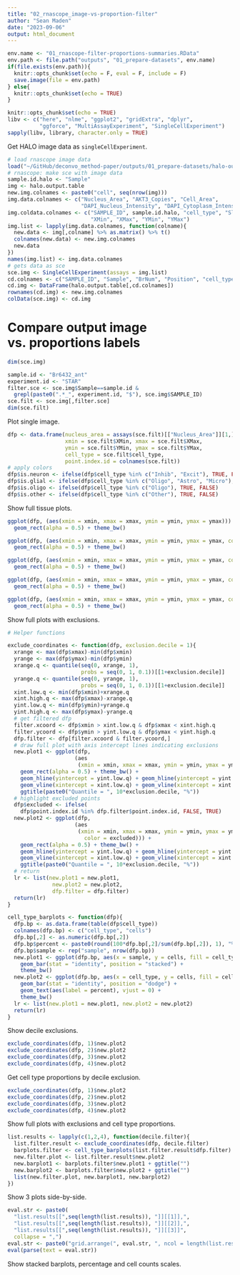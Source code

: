 ```yaml
---
title: "02_rnascope_image-vs-proportion-filter"
author: "Sean Maden"
date: "2023-09-06"
output: html_document
---
```


```r
env.name <- "01_rnascope-filter-proportions-summaries.RData"
env.path <- file.path("outputs", "01_prepare-datasets", env.name)
if(file.exists(env.path)){
  knitr::opts_chunk$set(echo = F, eval = F, include = F)
  save.image(file = env.path)
} else{
  knitr::opts_chunk$set(echo = TRUE)
}
```

```r
knitr::opts_chunk$set(echo = TRUE)
libv <- c("here", "nlme", "ggplot2", "gridExtra", "dplyr", 
          "ggforce", "MultiAssayExperiment", "SingleCellExperiment")
sapply(libv, library, character.only = TRUE)
```

Get HALO image data as `singleCellExperiment`.

```r
# load rnascope image data
load("~/GitHub/deconvo_method-paper/outputs/01_prepare-datasets/halo-outputs_updated.Rdata")
# rnascope: make sce with image data
sample.id.halo <- "Sample"
img <- halo.output.table
new.img.colnames <- paste0("cell", seq(nrow(img)))
img.data.colnames <- c("Nucleus_Area", "AKT3_Copies", "Cell_Area", 
                       "DAPI_Nucleus_Intensity", "DAPI_Cytoplasm_Intensity")
img.coldata.colnames <- c("SAMPLE_ID", sample.id.halo, "cell_type", "Slide", 
                          "XMin", "XMax", "YMin", "YMax")
img.list <- lapply(img.data.colnames, function(colname){
  new.data <- img[,colname] %>% as.matrix() %>% t()
  colnames(new.data) <- new.img.colnames
  new.data
})
names(img.list) <- img.data.colnames
# gets data as sce
sce.img <- SingleCellExperiment(assays = img.list)
cd.colnames <- c("SAMPLE_ID", "Sample", "BrNum", "Position", "cell_type", "AKT3_Copies", "XMin", "XMax", "YMin", "YMax")
cd.img <- DataFrame(halo.output.table[,cd.colnames])
rownames(cd.img) <- new.img.colnames
colData(sce.img) <- cd.img
```

# Compare output image vs. proportions labels

```r
dim(sce.img)
```

```r
sample.id <- "Br6432_ant"
experiment.id <- "STAR"
filter.sce <- sce.img$Sample==sample.id & 
  grepl(paste0(".*_", experiment.id, "$"), sce.img$SAMPLE_ID)
sce.filt <- sce.img[,filter.sce]
dim(sce.filt)
```

Plot single image.

```r
dfp <- data.frame(nucleus_area = assays(sce.filt)[["Nucleus_Area"]][1,],
                  xmin = sce.filt$XMin, xmax = sce.filt$XMax,
                  ymin = sce.filt$YMin, ymax = sce.filt$YMax,
                  cell_type = sce.filt$cell_type,
                  point.index.id = colnames(sce.filt))
# apply colors
dfp$is.neuron <- ifelse(dfp$cell_type %in% c("Inhib", "Excit"), TRUE, FALSE)
dfp$is.glial <- ifelse(dfp$cell_type %in% c("Oligo", "Astro", "Micro"), TRUE, FALSE)
dfp$is.oligo <- ifelse(dfp$cell_type %in% c("Oligo"), TRUE, FALSE)
dfp$is.other <- ifelse(dfp$cell_type %in% c("Other"), TRUE, FALSE)
```

Show full tissue plots.

```r
ggplot(dfp, (aes(xmin = xmin, xmax = xmax, ymin = ymin, ymax = ymax))) + 
  geom_rect(alpha = 0.5) + theme_bw()

ggplot(dfp, (aes(xmin = xmin, xmax = xmax, ymin = ymin, ymax = ymax, color = is.neuron))) + 
  geom_rect(alpha = 0.5) + theme_bw()

ggplot(dfp, (aes(xmin = xmin, xmax = xmax, ymin = ymin, ymax = ymax, color = is.glial))) + 
  geom_rect(alpha = 0.5) + theme_bw()

ggplot(dfp, (aes(xmin = xmin, xmax = xmax, ymin = ymin, ymax = ymax, color = is.oligo))) + 
  geom_rect(alpha = 0.5) + theme_bw()

ggplot(dfp, (aes(xmin = xmin, xmax = xmax, ymin = ymin, ymax = ymax, color = is.other))) + 
  geom_rect(alpha = 0.5) + theme_bw()
```

Show full plots with exclusions.

```r
# Helper functions

exclude_coordinates <- function(dfp, exclusion.decile = 1){
  xrange <- max(dfp$xmax)-min(dfp$xmin)
  yrange <- max(dfp$ymax)-min(dfp$ymin)
  xrange.q <- quantile(seq(0, xrange, 1), 
                       probs = seq(0, 1, 0.1))[[1+exclusion.decile]]
  yrange.q <- quantile(seq(0, yrange, 1),
                       probs = seq(0, 1, 0.1))[[1+exclusion.decile]]
  xint.low.q <- min(dfp$xmin)+xrange.q
  xint.high.q <- max(dfp$xmax)-xrange.q
  yint.low.q <- min(dfp$ymin)+yrange.q
  yint.high.q <- max(dfp$ymax)-yrange.q
  # get filtered dfp
  filter.xcoord <- dfp$xmin > xint.low.q & dfp$xmax < xint.high.q
  filter.ycoord <- dfp$ymin > yint.low.q & dfp$ymax < yint.high.q
  dfp.filter <- dfp[filter.xcoord & filter.ycoord,]
  # draw full plot with axis intercept lines indicating exclusions
  new.plot1 <- ggplot(dfp, 
                     (aes
                      (xmin = xmin, xmax = xmax, ymin = ymin, ymax = ymax))) + 
    geom_rect(alpha = 0.5) + theme_bw() +
    geom_hline(yintercept = yint.low.q) + geom_hline(yintercept = yint.high.q) +
    geom_vline(xintercept = xint.low.q) + geom_vline(xintercept = xint.high.q) +
    ggtitle(paste0("Quantile = ", 10*exclusion.decile, "%"))
  # highlight excluded points
  dfp$excluded <- ifelse(
    dfp$point.index.id %in% dfp.filter$point.index.id, FALSE, TRUE)
  new.plot2 <- ggplot(dfp, 
                     (aes
                      (xmin = xmin, xmax = xmax, ymin = ymin, ymax = ymax,
                        color = excluded))) + 
    geom_rect(alpha = 0.5) + theme_bw() +
    geom_hline(yintercept = yint.low.q) + geom_hline(yintercept = yint.high.q) +
    geom_vline(xintercept = xint.low.q) + geom_vline(xintercept = xint.high.q) +
    ggtitle(paste0("Quantile = ", 10*exclusion.decile, "%"))
  # return
  lr <- list(new.plot1 = new.plot1, 
              new.plot2 = new.plot2, 
              dfp.filter = dfp.filter)
  return(lr)
}

cell_type_barplots <- function(dfp){
  dfp.bp <- as.data.frame(table(dfp$cell_type))
  colnames(dfp.bp) <- c("cell_type", "cells")
  dfp.bp[,2] <- as.numeric(dfp.bp[,2])
  dfp.bp$percent <- paste0(round(100*dfp.bp[,2]/sum(dfp.bp[,2]), 1), "%")
  dfp.bp$sample <- rep("sample", nrow(dfp.bp))
  new.plot1 <- ggplot(dfp.bp, aes(x = sample, y = cells, fill = cell_type)) + 
    geom_bar(stat = "identity", position = "stacked") + 
    theme_bw()
  new.plot2 <- ggplot(dfp.bp, aes(x = cell_type, y = cells, fill = cell_type)) + 
    geom_bar(stat = "identity", position = "dodge") + 
    geom_text(aes(label = percent), vjust = 0) +
    theme_bw()
  lr <- list(new.plot1 = new.plot1, new.plot2 = new.plot2)
  return(lr)
}

```

Show decile exclusions.

```r
exclude_coordinates(dfp, 1)$new.plot2
exclude_coordinates(dfp, 2)$new.plot2
exclude_coordinates(dfp, 3)$new.plot2
exclude_coordinates(dfp, 4)$new.plot2
```

Get cell type proportions by decile exclusion.

```r
exclude_coordinates(dfp, 1)$new.plot2
exclude_coordinates(dfp, 2)$new.plot2
exclude_coordinates(dfp, 3)$new.plot2
exclude_coordinates(dfp, 4)$new.plot2
```

Show full plots with exclusions and cell type proportions.

```r
list.results <- lapply(c(1,2,4), function(decile.filter){
  list.filter.result <- exclude_coordinates(dfp, decile.filter)
  barplots.filter <- cell_type_barplots(list.filter.result$dfp.filter)
  new.filter.plot <- list.filter.result$new.plot2
  new.barplot1 <- barplots.filter$new.plot1 + ggtitle("")
  new.barplot2 <- barplots.filter$new.plot2 + ggtitle("")
  list(new.filter.plot, new.barplot1, new.barplot2)
})
```

Show 3 plots side-by-side.

```r
eval.str <- paste0(
  "list.results[[",seq(length(list.results)), "]][[1]],",
  "list.results[[",seq(length(list.results)), "]][[2]],",
  "list.results[[",seq(length(list.results)), "]][[3]]", 
  collapse = ",")
eval.str <- paste0("grid.arrange(", eval.str, ", ncol = length(list.results[[1]]))")
eval(parse(text = eval.str))
```

Show stacked barplots, percentage and cell counts scales.

```r
```






